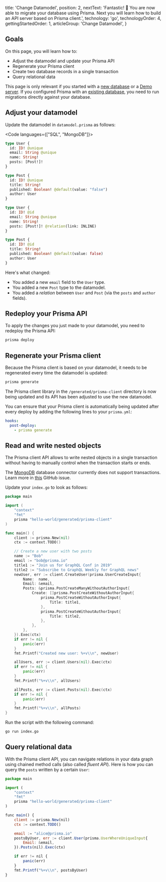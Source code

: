 
  title: 'Change Datamodel',
  position: 2,
  nextText: 'Fantastic! 🎉 You are now able to migrate your database using Prisma. Next you will learn how to build an API server based on Prisma client.',
  technology: 'go',
  technologyOrder: 4,
  gettingStartedOrder: 1,
  articleGroup: 'Change Datamodel',
}

## Goals

On this page, you will learn how to:

- Adjust the datamodel and update your Prisma API
- Regenerate your Prisma client
- Create two database records in a single transaction
- Query relational data

<Warning>

This page is only relevant if you started with a [new database](t002) or a [Demo server](t001). If you configured Prisma with an [existing database](t003), you need to run migrations directly against your database.

</Warning>

## Adjust your datamodel

Update the datamodel in `datamodel.prisma` as follows:

<Code languages={["SQL", "MongoDB"]}>

```graphql copy
type User {
  id: ID! @unique
  email: String @unique
  name: String!
  posts: [Post!]!
}

type Post {
  id: ID! @unique
  title: String!
  published: Boolean! @default(value: "false")
  author: User
}
```

```graphql copy
type User {
  id: ID! @id
  email: String @unique
  name: String!
  posts: [Post!]! @relation(link: INLINE)
}

type Post {
  id: ID! @id
  title: String!
  published: Boolean! @default(value: false)
  author: User
}
```

</Code>

Here's what changed:

- You added a new `email` field to the `User` type.
- You added a new `Post` type to the datamodel.
- You added a _relation_ between `User` and `Post` (via the `posts` and `author` fields).

## Redeploy your Prisma API

To apply the changes you just made to your datamodel, you need to redeploy the Prisma API:

```bash copy
prisma deploy
```

## Regenerate your Prisma client

Because the Prisma client is based on your datamodel, it needs to be regenerated every time the datamodel is updated:

```bash copy
prisma generate
```

The Prisma client library in the `/generated/prisma-client` directory is now being updated and its API has been adjusted to use the new datamodel.

<Info>

You can ensure that your Prisma client is automatically being updated after every deploy by adding the following lines to your `prisma.yml`:

```yml copy
hooks:
  post-deploy:
    - prisma generate
```

</Info>

## Read and write nested objects

The Prisma client API allows to write nested objects in a single transaction without having to manually control when the transaction starts or ends.

<Warning>

The [MongoDB](jgfm) database connector currently does not support transactions. Learn more in [this](https://github.com/prisma/prisma/issues/3738) GitHub issue.

</Warning>

Update your `index.go` to look as follows:

```go copy
package main

import (
	"context"
	"fmt"
	prisma "hello-world/generated/prisma-client"
)

func main() {
	client := prisma.New(nil)
	ctx := context.TODO()

	// Create a new user with two posts
	name := "Bob"
	email := "bob@prisma.io"
	title1 := "Join us for GraphQL Conf in 2019"
	title2 := "Subscribe to GraphQL Weekly for GraphQL news"
	newUser, err := client.CreateUser(prisma.UserCreateInput{
		Name:  name,
		Email: &email,
		Posts: &prisma.PostCreateManyWithoutAuthorInput{
			Create: []prisma.PostCreateWithoutAuthorInput{
				prisma.PostCreateWithoutAuthorInput{
					Title: title1,
				},
				prisma.PostCreateWithoutAuthorInput{
					Title: title2,
				},
			},
		},
	}).Exec(ctx)
	if err != nil {
		panic(err)
	}
	fmt.Printf("Created new user: %+v\\n", newUser)

	allUsers, err := client.Users(nil).Exec(ctx)
	if err != nil {
		panic(err)
	}
	fmt.Printf("%+v\\n", allUsers)

	allPosts, err := client.Posts(nil).Exec(ctx)
	if err != nil {
		panic(err)
	}
	fmt.Printf("%+v\\n", allPosts)
}
```

Run the script with the following command:

```bash copy
go run index.go
```

## Query relational data

With the Prisma client API, you can navigate relations in your data graph using chained method calls (also called _fluent API_). Here is how you can query the `posts` written by a certain `User`:

```js copy
package main

import (
	"context"
	"fmt"
	prisma "hello-world/generated/prisma-client"
)

func main() {
	client := prisma.New(nil)
	ctx := context.TODO()

	email := "alice@prisma.io"
	postsByUser, err := client.User(prisma.UserWhereUniqueInput{
		Email: &email,
	}).Posts(nil).Exec(ctx)

	if err != nil {
		panic(err)
	}
	fmt.Printf("%+v\\n", postsByUser)
}
```

